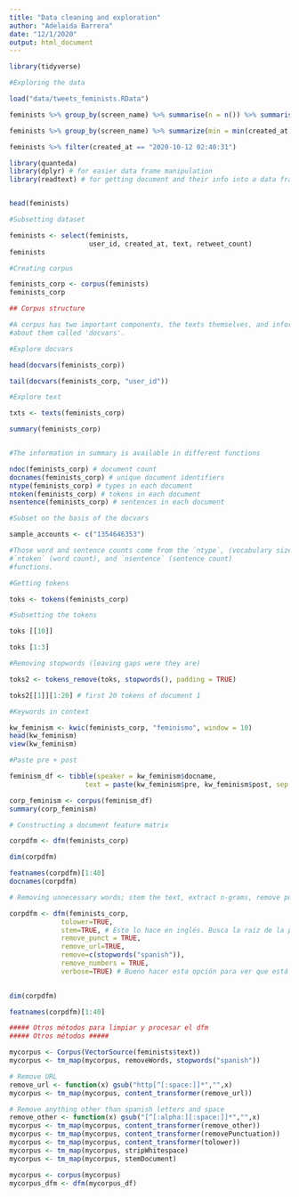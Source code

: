 ```yaml
---
title: "Data cleaning and exploration"
author: "Adelaida Barrera"
date: "12/1/2020"
output: html_document
---
```


```r

library(tidyverse)

#Exploring the data 

load("data/tweets_feminists.RData")

feminists %>% group_by(screen_name) %>% summarise(n = n()) %>% summarise(avg_tweets = mean(n))

feminists %>% group_by(screen_name) %>% summarize(min = min(created_at)) %>% arrange(desc(min))

feminists %>% filter(created_at == "2020-10-12 02:40:31")
```

```r
library(quanteda)
library(dplyr) # for easier data frame manipulation 
library(readtext) # for getting document and their info into a data frame 


head(feminists)

#Subsetting dataset

feminists <- select(feminists,
                    user_id, created_at, text, retweet_count)
feminists

#Creating corpus

feminists_corp <- corpus(feminists)
feminists_corp
```


```r
## Corpus structure

#A corpus has two important components, the texts themselves, and information 
#about them called 'docvars'. 

#Explore docvars

head(docvars(feminists_corp))

tail(docvars(feminists_corp, "user_id"))

#Explore text

txts <- texts(feminists_corp)

summary(feminists_corp)


#The information in summary is available in different functions

ndoc(feminists_corp) # document count
docnames(feminists_corp) # unique document identifiers
ntype(feminists_corp) # types in each document
ntoken(feminists_corp) # tokens in each document
nsentence(feminists_corp) # sentences in each document

```
```r
#Subset on the basis of the docvars

sample_accounts <- c("1354646353")

#Those word and sentence counts come from the `ntype`, (vocabulary size)
#`ntoken` (word count), and `nsentence` (sentence count)
#functions.

#Getting tokens

toks <- tokens(feminists_corp)

#Subsetting the tokens

toks [[10]]

toks [1:3]

```
```r
#Removing stopwords (leaving gaps were they are)

toks2 <- tokens_remove(toks, stopwords(), padding = TRUE)

toks2[[1]][1:20] # first 20 tokens of document 1

```
```r
#Keywords in context

kw_feminism <- kwic(feminists_corp, "feminismo", window = 10)
head(kw_feminism)
view(kw_feminism)

#Paste pre + post

feminism_df <- tibble(speaker = kw_feminism$docname, 
                   text = paste(kw_feminism$pre, kw_feminism$post, sep = " "))

corp_feminism <- corpus(feminism_df)
summary(corp_feminism)
```


```r
# Constructing a document feature matrix

corpdfm <- dfm(feminists_corp)

dim(corpdfm)

featnames(corpdfm)[1:40]
docnames(corpdfm)

# Removing unnecessary words; stem the text, extract n-grams, remove punctuation, keep Twitter features…

corpdfm <- dfm(feminists_corp, 
             tolower=TRUE,
             stem=TRUE, # Esto lo hace en inglés. Busca la raíz de la palabra. Va a tocar hacerlo aparte... 
             remove_punct = TRUE,
             remove_url=TRUE,
             remove=c(stopwords("spanish")),
             remove_numbers = TRUE,
             verbose=TRUE) # Bueno hacer esta opción para ver que está haciendo el dfm.
              

dim(corpdfm)

featnames(corpdfm)[1:40]

##### Otros métodos para limpiar y procesar el dfm
##### Otros métodos #####

mycorpus <- Corpus(VectorSource(feminists$text))
mycorpus <- tm_map(mycorpus, removeWords, stopwords("spanish"))

# Remove URL
remove_url <- function(x) gsub("http[^[:space:]]*","",x)
mycorpus <- tm_map(mycorpus, content_transformer(remove_url))

# Remove anything other than spanish letters and space
remove_other <- function(x) gsub("[^[:alpha:][:space:]]*","",x)
mycorpus <- tm_map(mycorpus, content_transformer(remove_other))
mycorpus <- tm_map(mycorpus, content_transformer(removePunctuation))
mycorpus <- tm_map(mycorpus, content_transformer(tolower))
mycorpus <- tm_map(mycorpus, stripWhitespace)
mycorpus <- tm_map(mycorpus, stemDocument)

mycorpus <- corpus(mycorpus)
mycorpus_dfm <- dfm(mycorpus_df)


```


